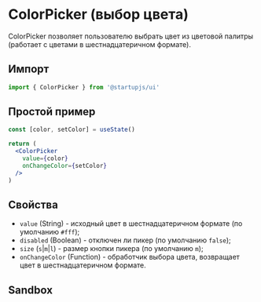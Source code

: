 
# ColorPicker (выбор цвета)

ColorPicker позволяет пользователю выбрать цвет из цветовой палитры (работает с цветами в шестнадцатеричном формате).

## Импорт

```jsx
import { ColorPicker } from '@startupjs/ui'
```

## Простой пример

```jsx example
const [color, setColor] = useState()

return (
  <ColorPicker
    value={color}
    onChangeColor={setColor}
  />
)
```

## Свойства

- ```value``` (String) - исходный цвет в шестнадцатеричном формате (по умолчанию ```#fff```);
- ```disabled``` (Boolean) - отключен ли пикер (по умолчанию ```false```);
- ```size``` (```s```|```m```|```l```) - размер кнопки пикера (по умолчанию ```m```);
- ```onChangeColor``` (Function) - обработчик выбора цвета, возвращает цвет в шестнадцатеричном формате.

## Sandbox

<Sandbox Component={ColorPicker} />
